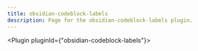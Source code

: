 ---
title: obsidian-codeblock-labels
description: Page for the obsidian-codeblock-labels plugin.
---


<Plugin pluginId={"obsidian-codeblock-labels"}></Plugin>